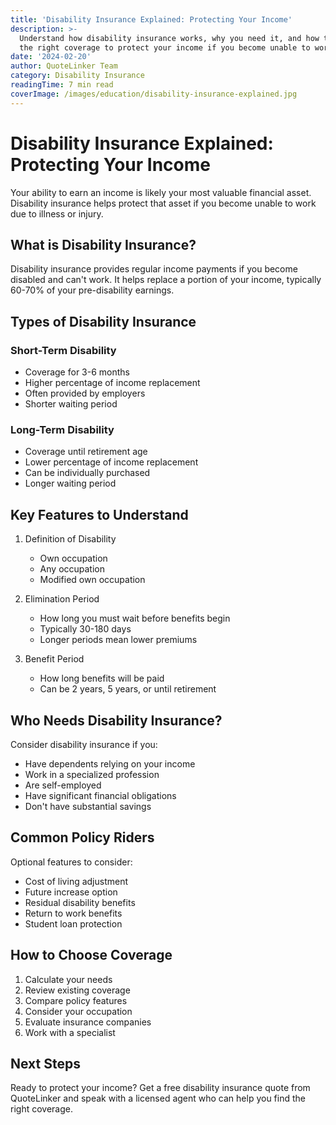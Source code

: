 ```yaml
---
title: 'Disability Insurance Explained: Protecting Your Income'
description: >-
  Understand how disability insurance works, why you need it, and how to choose
  the right coverage to protect your income if you become unable to work.
date: '2024-02-20'
author: QuoteLinker Team
category: Disability Insurance
readingTime: 7 min read
coverImage: /images/education/disability-insurance-explained.jpg
---
```


# Disability Insurance Explained: Protecting Your Income

Your ability to earn an income is likely your most valuable financial asset. <Link href="/learn/disability-insurance-explained">Disability insurance</Link> helps protect that asset if you become unable to work due to illness or injury.

## What is Disability Insurance?

Disability insurance provides regular income payments if you become disabled and can't work. It helps replace a portion of your income, typically 60-70% of your pre-disability earnings.

## Types of Disability Insurance

### Short-Term Disability
- Coverage for 3-6 months
- Higher percentage of income replacement
- Often provided by employers
- Shorter waiting period

### Long-Term Disability
- Coverage until retirement age
- Lower percentage of income replacement
- Can be individually purchased
- Longer waiting period

## Key Features to Understand

1. Definition of Disability
   - Own occupation
   - Any occupation
   - Modified own occupation

2. Elimination Period
   - How long you must wait before benefits begin
   - Typically 30-180 days
   - Longer periods mean lower premiums

3. Benefit Period
   - How long benefits will be paid
   - Can be 2 years, 5 years, or until retirement

## Who Needs Disability Insurance?

Consider disability insurance if you:
- Have dependents relying on your income
- Work in a specialized profession
- Are self-employed
- Have significant financial obligations
- Don't have substantial savings

## Common Policy Riders

Optional features to consider:
- Cost of living adjustment
- Future increase option
- Residual disability benefits
- Return to work benefits
- Student loan protection

## How to Choose Coverage

1. Calculate your needs
2. Review existing coverage
3. Compare policy features
4. Consider your occupation
5. Evaluate insurance companies
6. Work with a specialist

## Next Steps

Ready to protect your income? Get a free disability insurance quote from QuoteLinker and speak with a licensed agent who can help you find the right coverage. 
